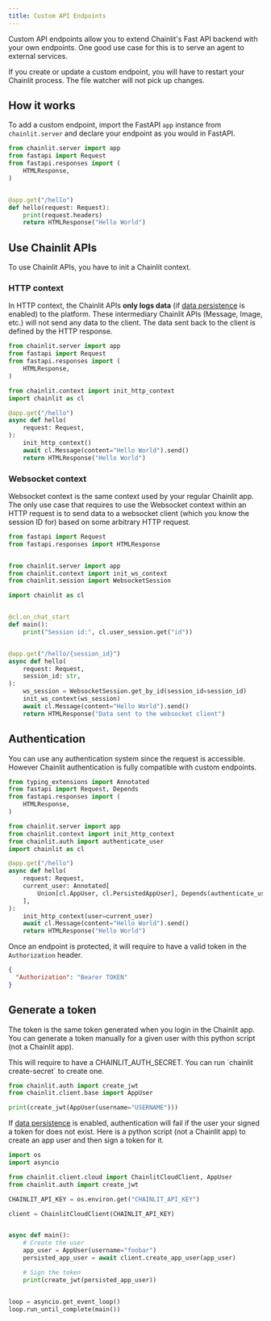 ```yaml
---
title: Custom API Endpoints
---
```


Custom API endpoints allow you to extend Chainlit's Fast API backend with your own endpoints.
One good use case for this is to serve an agent to external services.

<Note>
  If you create or update a custom endpoint, you will have to restart your
  Chainlit process. The file watcher will not pick up changes.
</Note>

## How it works

To add a custom endpoint, import the FastAPI `app` instance from `chainlit.server` and declare your endpoint as you would in FastAPI.

```python
from chainlit.server import app
from fastapi import Request
from fastapi.responses import (
    HTMLResponse,
)


@app.get("/hello")
def hello(request: Request):
    print(request.headers)
    return HTMLResponse("Hello World")
```

## Use Chainlit APIs

To use Chainlit APIs, you have to init a Chainlit context.

### HTTP context

In HTTP context, the Chainlit APIs **only logs data** (if [data persistence](/cloud/persistence/getting-started) is enabled) to the platform. These intermediary Chainlit APIs (Message, Image, etc.) will not send any data to the client. 
The data sent back to the client is defined by the HTTP response. 

```python
from chainlit.server import app
from fastapi import Request
from fastapi.responses import (
    HTMLResponse,
)

from chainlit.context import init_http_context
import chainlit as cl

@app.get("/hello")
async def hello(
    request: Request,
):
    init_http_context()
    await cl.Message(content="Hello World").send()
    return HTMLResponse("Hello World")
```

### Websocket context

Websocket context is the same context used by your regular Chainlit app.
The only use case that requires to use the Websocket context within an HTTP request is to send data to a websocket client (which you know the session ID for) based on some arbitrary HTTP request.

```py
from fastapi import Request
from fastapi.responses import HTMLResponse


from chainlit.server import app
from chainlit.context import init_ws_context
from chainlit.session import WebsocketSession

import chainlit as cl


@cl.on_chat_start
def main():
    print("Session id:", cl.user_session.get("id"))


@app.get("/hello/{session_id}")
async def hello(
    request: Request,
    session_id: str,
):
    ws_session = WebsocketSession.get_by_id(session_id=session_id)
    init_ws_context(ws_session)
    await cl.Message(content="Hello World").send()
    return HTMLResponse("Data sent to the websocket client")
```

## Authentication

You can use any authentication system since the request is accessible.
However Chainlit authentication is fully compatible with custom endpoints.

```py
from typing_extensions import Annotated
from fastapi import Request, Depends
from fastapi.responses import (
    HTMLResponse,
)

from chainlit.server import app
from chainlit.context import init_http_context
from chainlit.auth import authenticate_user
import chainlit as cl

@app.get("/hello")
async def hello(
    request: Request,
    current_user: Annotated[
        Union[cl.AppUser, cl.PersistedAppUser], Depends(authenticate_user)
    ],
):
    init_http_context(user=current_user)
    await cl.Message(content="Hello World").send()
    return HTMLResponse("Hello World")
```

Once an endpoint is protected, it will require to have a valid token in the `Authorization` header.

```json headers
{
  "Authorization": "Bearer TOKEN"
}
```

## Generate a token

The token is the same token generated when you login in the Chainlit app.
You can generate a token manually for a given user with this python script (not a Chainlit app).

<Note>
  This will require to have a CHAINLIT_AUTH_SECRET. You can run `chainlit
  create-secret` to create one.
</Note>

```py
from chainlit.auth import create_jwt
from chainlit.client.base import AppUser

print(create_jwt(AppUser(username="USERNAME")))
```

If [data persistence](/cloud/persistence/getting-started) is enabled, authentication will fail if the user your signed a token for does not exist.
Here is a python script (not a Chainlit app) to create an app user and then sign a token for it.

```py
import os
import asyncio

from chainlit.client.cloud import ChainlitCloudClient, AppUser
from chainlit.auth import create_jwt

CHAINLIT_API_KEY = os.environ.get("CHAINLIT_API_KEY")

client = ChainlitCloudClient(CHAINLIT_API_KEY)


async def main():
    # Create the user
    app_user = AppUser(username="foobar")
    persisted_app_user = await client.create_app_user(app_user)

    # Sign the token
    print(create_jwt(persisted_app_user))


loop = asyncio.get_event_loop()
loop.run_until_complete(main())
```

